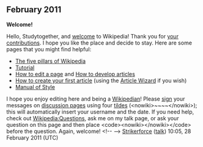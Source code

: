 <article id="31033721" title=User talk:Studytogether>
	<talkpage id="31033721" title="User talk:Studytogether">
==February 2011==
'''Welcome!'''

Hello, Studytogether, and [[Wikipedia:Introduction|welcome]] to Wikipedia! Thank you for [[Special:Contributions/Studytogether|your contributions]]. I hope you like the place and decide to stay. Here are some pages that you might find helpful:
*[[Wikipedia:Five pillars|The five pillars of Wikipedia]]
*[[Wikipedia:Tutorial|Tutorial]]
*[[Wikipedia:How to edit a page|How to edit a page]] and [[Wikipedia:Article development|How to develop articles]]
*[[Wikipedia:Your first article|How to create your first article]] (using the [[Wikipedia:Article wizard|Article Wizard]] if you wish)
*[[Wikipedia:Manual of Style|Manual of Style]]
I hope you enjoy editing here and being a [[Wikipedia:Wikipedians|Wikipedian]]! Please [[Wikipedia:Signatures|sign]] your messages on [[Help:Using talk pages|discussion page]]s using four [[tilde]]s (&lt;nowiki&gt;~~~~&lt;/nowiki&gt;); this will automatically insert your username and the date. If you need help, check out [[Wikipedia:Questions]], ask me on my talk page, or ask your question on this page and then place &lt;code&gt;&lt;nowiki&gt;{{help me}}&lt;/nowiki&gt;&lt;/code&gt; before the question. Again, welcome! &lt;!-- {{Welcome}} --&gt; [[User:Strikerforce|Strikerforce]] ([[User talk:Strikerforce|talk]]) 10:05, 28 February 2011 (UTC)
	</talkpage>
</article>